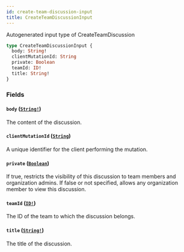 ```yaml
---
id: create-team-discussion-input
title: CreateTeamDiscussionInput
---
```


Autogenerated input type of CreateTeamDiscussion

```graphql
type CreateTeamDiscussionInput {
  body: String!
  clientMutationId: String
  private: Boolean
  teamId: ID!
  title: String!
}
```

### Fields

#### `body` ([`String!`](/docs/api/scalars/string))

The content of the discussion.

#### `clientMutationId` ([`String`](/docs/api/scalars/string))

A unique identifier for the client performing the mutation.

#### `private` ([`Boolean`](/docs/api/scalars/boolean))

If true, restricts the visibility of this discussion to team members and
organization admins. If false or not specified, allows any organization member
to view this discussion.

#### `teamId` ([`ID!`](/docs/api/scalars/id))

The ID of the team to which the discussion belongs.

#### `title` ([`String!`](/docs/api/scalars/string))

The title of the discussion.
